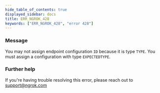 ```yaml
---
hide_table_of_contents: true
displayed_sidebar: docs
title: ERR_NGROK_428
keywords: ["ERR_NGROK_428", "error 428"]
---
```


### Message

You may not assign endpoint configuration `ID` because it is type `TYPE`. You must assign a configuration with type `EXPECTEDTYPE`.

### Further help

If you're having trouble resolving this error, please reach out to [support@ngrok.com](mailto:support@ngrok.com?subject=Help%20with%20ERR_NGROK_428)
